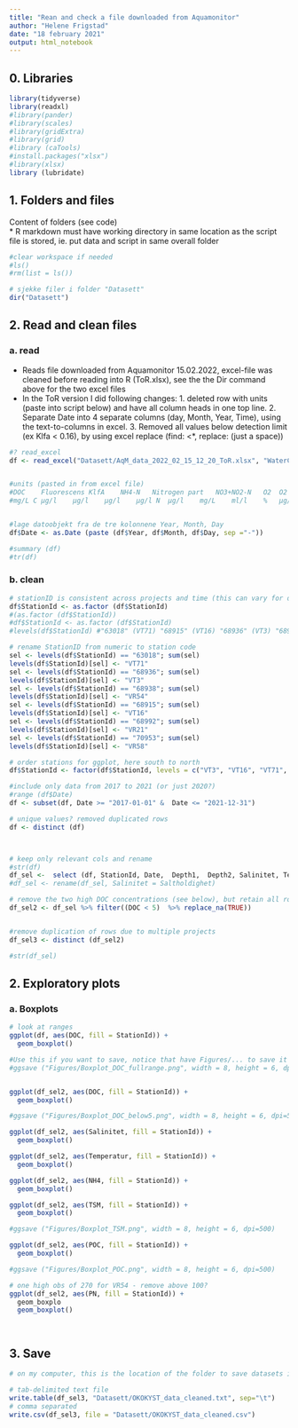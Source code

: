 ```yaml
---
title: "Rean and check a file downloaded from Aquamonitor"
author: "Helene Frigstad"
date: "18 february 2021"
output: html_notebook
---
```


## 0. Libraries
```r
library(tidyverse)
library(readxl)
#library(pander)
#library(scales)
#library(gridExtra)
#library(grid)
#library (caTools)
#install.packages("xlsx")
#library(xlsx)
library (lubridate)

```


## 1. Folders and files    
Content of folders (see code)  
* R markdown must have working directory in same location as the script file is stored, ie. put data and script in same overall folder
```r
#clear workspace if needed
#ls()
#rm(list = ls())

# sjekke filer i folder "Datasett"
dir("Datasett")
```

## 2. Read and clean files

### a. read
* Reads file downloaded from Aquamonitor 15.02.2022, excel-file was cleaned before reading into R (ToR.xlsx), see the  the Dir command above for the two excel files 
* In the ToR version I did following changes: 1. deleted row with units (paste into script below) and have all column heads in one top line. 2. Separate Date into 4 separate columns (day, Month, Year, Time), using the text-to-columns in excel. 3. Removed all values below detection limit (ex Klfa < 0.16), by using excel replace (find: <*, replace: (just a space))
```r
#? read_excel
df <- read_excel("Datasett/AqM_data_2022_02_15_12_20_ToR.xlsx", "WaterChemistry", col_names = T, col_types = c("text", "text", "text", "text", "text", "text","text","text","text", "numeric", "numeric", "numeric", "numeric", "numeric", "numeric", "numeric", "numeric", "numeric", "numeric", "numeric", "numeric", "numeric", "numeric", "numeric", "numeric", "numeric", "numeric", "numeric", "numeric", "numeric", "numeric", "numeric", "numeric", "numeric", "numeric"))  


#units (pasted in from excel file)
#DOC	Fluorescens	KlfA	NH4-N	Nitrogen part	NO3+NO2-N	O2	O2	O2 (metning)	PO4-P	POC	P-PO4	Salinitet	SGR - Suspendert gløderest	Siktdyp	SiO2	STS	Temperatur	Tetthetsanomali	TOTN	TOTP	TOTP_P	TSM	Turbiditet
#mg/L C	µg/l	µg/l	µg/l	µg/l N	µg/l	mg/L	ml/l	%	µg/l	µg/l C	µg/l P		mg/l	m	mg/l	mg/l	C	kg/m3	µg/l	µg/l	µg/l P	mg/l	FNU


#lage datoobjekt fra de tre kolonnene Year, Month, Day
df$Date <- as.Date (paste (df$Year, df$Month, df$Day, sep ="-"))

#summary (df)
#tr(df)

```


### b. clean
```r

# stationID is consistent across projects and time (this can vary for different projects) 
df$StationId <- as.factor (df$StationId)
#(as.factor (df$StationId))
#df$StationId <- as.factor (df$StationId)
#levels(df$StationId) #"63018" (VT71) "68915" (VT16) "68936" (VT3) "68938" (VR54) "68992" (VR21) "70953" ()

# rename StationID from numeric to station code
sel <- levels(df$StationId) == "63018"; sum(sel)
levels(df$StationId)[sel] <- "VT71"
sel <- levels(df$StationId) == "68936"; sum(sel)
levels(df$StationId)[sel] <- "VT3"
sel <- levels(df$StationId) == "68938"; sum(sel)
levels(df$StationId)[sel] <- "VR54"
sel <- levels(df$StationId) == "68915"; sum(sel)
levels(df$StationId)[sel] <- "VT16"
sel <- levels(df$StationId) == "68992"; sum(sel)
levels(df$StationId)[sel] <- "VR21"
sel <- levels(df$StationId) == "70953"; sum(sel)
levels(df$StationId)[sel] <- "VR58"

# order stations for ggplot, here south to north
df$StationId <- factor(df$StationId, levels = c("VT3", "VT16", "VT71", "VR54", "VR58", "VR21"))

#include only data from 2017 to 2021 (or just 2020?)
#range (df$Date)
df <- subset(df, Date >= "2017-01-01" &  Date <= "2021-12-31")

# unique values? removed duplicated rows
df <- distinct (df)



# keep only relevant cols and rename
#str(df)
df_sel <-  select (df, StationId, Date,  Depth1,  Depth2, Salinitet, Temperatur, Siktdyp, Turbiditet, DOC, KlfA, O2_mg, O2_ml, NO3_NO2, NH4, PO4, SiO2, TOTN, TOTP, POC, PN, PP, TSM)
#df_sel <- rename(df_sel, Salinitet = Saltholdighet)

# remove the two high DOC concentrations (see below), but retain all rows that have NA
df_sel2 <- df_sel %>% filter((DOC < 5)  %>% replace_na(TRUE))


#remove duplication of rows due to multiple projects
df_sel3 <- distinct (df_sel2)

#str(df_sel)

```

## 2. Exploratory plots 

### a. Boxplots
```r
# look at ranges
ggplot(df, aes(DOC, fill = StationId)) + 
  geom_boxplot() 

#Use this if you want to save, notice that have Figures/... to save it in the right folder under the Oceanography-toolbox main folder
#ggsave ("Figures/Boxplot_DOC_fullrange.png", width = 8, height = 6, dpi=500)


ggplot(df_sel2, aes(DOC, fill = StationId)) + 
  geom_boxplot() 

#ggsave ("Figures/Boxplot_DOC_below5.png", width = 8, height = 6, dpi=500)

ggplot(df_sel2, aes(Salinitet, fill = StationId)) + 
  geom_boxplot() 

ggplot(df_sel2, aes(Temperatur, fill = StationId)) + 
  geom_boxplot() 

ggplot(df_sel2, aes(NH4, fill = StationId)) + 
  geom_boxplot() 

ggplot(df_sel2, aes(TSM, fill = StationId)) + 
  geom_boxplot() 

#ggsave ("Figures/Boxplot_TSM.png", width = 8, height = 6, dpi=500)

ggplot(df_sel2, aes(POC, fill = StationId)) + 
  geom_boxplot() 

#ggsave ("Figures/Boxplot_POC.png", width = 8, height = 6, dpi=500)

# one high obs of 270 for VR54 - remove above 100?
ggplot(df_sel2, aes(PN, fill = StationId)) + 
  geom_boxplo
  geom_boxplot() 




```

## 3. Save
```r

# on my computer, this is the location of the folder to save datasets in: C:\Data\Helene_Work\Oceanography-toolbox\Oceanography-toolboxC:/Data/Helene_Work/OKOKYST_2021_25/OKOKYST-Klima/Datasett

# tab-delimited text file 
write.table(df_sel3, "Datasett/OKOKYST_data_cleaned.txt", sep="\t")
# comma separated
write.csv(df_sel3, file = "Datasett/OKOKYST_data_cleaned.csv")


```				 			




